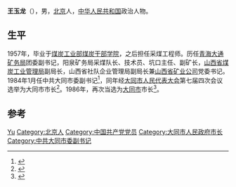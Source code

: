 '''王玉龙'''（{{bd|1935年||}}），男，[[北京|北京]]人，[[中华人民共和国|中华人民共和国]]政治人物。

== 生平 ==
1957年，毕业于[[中华人民共和国煤炭工业部|煤炭工业部]][[煤炭干部学院|煤炭干部学院]]，之后担任采煤工程师。历任[[青海大通矿务局|青海大通矿务局]]团委副书记，阳泉矿务局采煤队长、技术员、坑口主任、副矿长，[[山西省煤炭工业管理局|山西省煤炭工业管理局]]副局长，山西省社队企业管理局副局长兼[[山西省矿业公司|山西省矿业公司]]党委书记。1984年1月任中共大同市委副书记<ref>{{Cite book|title=中国共产党山西省组织史资料 第2卷 1987-1998|last=山西省委组织部编|first=|publisher=太原：[[山西人民出版社|山西人民出版社]]|year=2001.04|isbn=7-203-04248-0|location=|pages=168-169}}</ref>，同年经[[大同市人民代表大会|大同市人民代表大会]]第七届四次会议选举为大同市市长<ref>{{Cite book|title=中国城市经济社会年鉴 1986|last=中国城市经济社会年鉴理事会编|first=|publisher=北京：[[中国城市经济社会出版社|中国城市经济社会出版社]]|year=1986.12|isbn=|location=|pages=377}}</ref>。1986年，再次当选为[[大同市|大同市]]市长<ref>{{Cite book|title=中国城市经济社会年鉴 1987|last=《中国城市经济社会年鉴》理事会编|first=|publisher=北京：[[中国城市经济社会出版社|中国城市经济社会出版社]]|year=1987.11|isbn=7-5074-0000-X|location=|pages=91}}</ref>。

== 参考 ==
{{reflist}}

{{大同市市长}}

{{Authority control}}
{{DEFAULTSORT:Wang王}}
[[Category:王姓|Yu]]
[[Category:北京人|Category:北京人]]
[[Category:中国共产党党员|Category:中国共产党党员]]
[[Category:大同市人民政府市长|Category:大同市人民政府市长]]
[[Category:中共大同市委副书记|Category:中共大同市委副书记]]